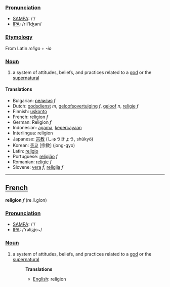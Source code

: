 ===[[Pronunciation]]===
*[[w:SAMPA|SAMPA]]: /'/
*[[w:IPA|IPA]]: /rIl'Iʤən/

===[[Etymology]]===

From Latin ''religo'' + ''-io''

===[[Noun]]===
#a system of attitudes, beliefs, and practices related to a [[god]] or the [[supernatural]]

==== Translations ====
* Bulgarian: [[религия]] ''f''
*Dutch: [[godsdienst]] ''m'', [[geloofsovertuiging]] ''f'', [[geloof]] ''n'', [[religie]] ''f''
*Finnish: [[uskonto]]
*French: religion ''f''
*German: Religion ''f''
*Indonesian: [[agama]], [[percaya|kepercayaan]]
*Interlingua: religion
*Japanese: [[宗教]] (しゅうきょう, shūkyō)
*Korean: [[종교]] [宗敎] (jong-gyo)
*Latin: [[religio]]
*Portuguese: [[religião]] ''f''
*Romanian: [[religie]] ''f''
*Slovene: [[vera]] ''f'', [[religija]] ''f''
----

==[[French]]==

'''religion''' ''f'' (re.li.gion)

===[[Pronunciation]]===
*[[w:SAMPA|SAMPA]]: /'/
*[[w:IPA|IPA]]: /'rəliʒjɔ~/

===[[Noun]]===
#a system of attitudes, beliefs, and practices related to a [[god]] or the [[supernatural]]
#:'''Translations'''
#:*[[English]]: religion